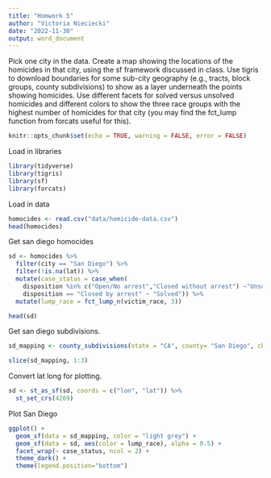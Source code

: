 ```yaml
---
title: "Homwork 5"
author: "Victoria Nieciecki"
date: "2022-11-30"
output: word_document
---
```


Pick one city in the data. Create a map showing the locations of the homicides in that city, using the sf framework discussed in class. Use tigris to download boundaries for some sub-city geography (e.g., tracts, block groups, county subdivisions) to show as a layer underneath the points showing homicides. Use different facets for solved versus unsolved homicides and different colors to show the three race groups with the highest number of homicides for that city (you may find the fct_lump function from forcats useful for this).

```r
knitr::opts_chunk$set(echo = TRUE, warning = FALSE, error = FALSE)
```

Load in libraries
```r
library(tidyverse)
library(tigris)
library(sf)
library(forcats)

```

Load in data
```r
homocides <- read.csv("data/homicide-data.csv")
head(homocides)

```
Get san diego homocides
```r
sd <- homocides %>%
  filter(city == "San Diego") %>%
  filter(!is.na(lat)) %>%
  mutate(case_status = case_when(
    disposition %in% c("Open/No arrest","Closed without arrest") ~"Unsolved",
    disposition == "Closed by arrest" ~ "Solved")) %>%
  mutate(lump_race = fct_lump_n(victim_race, 3))

head(sd)

```
Get san diego subdivisions.
```r
sd_mapping <- county_subdivisions(state = "CA", county= "San Diego", cb = TRUE)
```

```r
slice(sd_mapping, 1:3)
```

Convert lat long for plotting.
```r

sd <- st_as_sf(sd, coords = c("lon", "lat")) %>% 
  st_set_crs(4269)

```

Plot San Diego
```r
ggplot() + 
  geom_sf(data = sd_mapping, color = "light grey") +
  geom_sf(data = sd, aes(color = lump_race), alpha = 0.5) +
  facet_wrap(~ case_status, ncol = 2) +
  theme_dark() +
  theme(legend.position="bottom")

```

